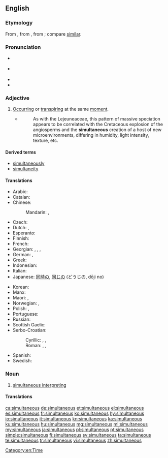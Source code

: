 ==English==

===Etymology===
From {{etyl|ML.|en}} {{term|simultaneus|lang=la}}, from {{term|simultim||at the same time, extended|lang=la}}, from {{etyl|la|en}} {{term|simul||together, at the same time|lang=la}}; compare [[similar]].

===Pronunciation===
* {{a|UK}} {{IPA|/sɪm.əlˈteɪ̯n.i.əs/|lang=en}}
* {{a|US}} {{IPA|/ˌsaɪ̯m.əlˈteɪ̯n.i.əs/|lang=en}}
* {{rhymes|eɪniəs|lang=en}}
* {{rhymes|eɪnɪəs|lang=en}}

===Adjective===
{{en-adj|-}}

# [[occur|Occurring]] or [[transpire|transpiring]] at the same [[moment]].
#* {{RQ:Schuster Hepaticae V|3-4}}
#*: As with the Lejeuneaceae, this pattern of massive speciation appears to be correlated with the Cretaceous explosion of the angiosperms and the '''simultaneous''' creation of a host of new microenvironments, differing in humidity, light intensity, texture, etc.

====Derived terms====
* [[simultaneously]]
* [[simultaneity]]

====Translations====
{{trans-top|at the same time}}
* Arabic: {{t|ar|معًا|tr=máʕan}}
* Catalan: {{t|ca|simultani}}
* Chinese: 
*: Mandarin: {{t|cmn|[[同時]][[的]]|sc=Hani}}, {{t|cmn|[[同时]][[的]]|tr=tóngshí de|sc=Hani}}
* Czech: {{t+|cs|současný}}
* Dutch: {{t|nl|gelijktijdig}}, {{t+|nl|simultaan}}
* Esperanto: {{t|eo|samtempa}}
* Finnish: {{t+|fi|samanaikainen}}
* French: {{t+|fr|simultané}}
* Georgian: {{t|ka|თანადროული|sc=Geor}}, {{t|ka|ერთდროული|sc=Geor}}, {{t|ka|იმავდროული|sc=Geor}}, {{t|ka|ერთჟამიერი|sc=Geor}}
* German: {{t+|de|gleichzeitig}}, {{t+|de|simultan}}
* Greek: {{t+|el|ταυτόχρονος|m|sc=Grek}}
* Indonesian: {{t+|id|bersamaan}}
* Italian: {{t+|it|simultaneo}}
* Japanese: [[同時]]の, [[同じ]]の (どうじの, dōji no)
{{trans-mid}}
* Korean: {{t|ko|동시적인|tr=dongsijeokin}}
* Manx: {{t|gv|cofraueagh}}
* Maori: {{t|mi|tautokorua}}, {{t|mi|tukutahi}}
* Norwegian: {{t+|no|samtidig}}, {{t|no|samstundes}}
* Polish: {{t|pl|równoczesny|m}}, {{t+|pl|jednoczesny|m}}
* Portuguese: {{t+|pt|simultâneo}}
* Russian: {{t+|ru|одновременный|tr=odnovrémmenyj}}
* Scottish Gaelic: {{t|gd|co-amail}}
* Serbo-Croatian:
*: Cyrillic: {{t|sh|си̏мулта̄н}}, {{t|sh|исто̀времен}}, {{t|sh|исто̀добан}}
*: Roman: {{t|sh|sȉmultān}}, {{t|sh|istòvremen}}, {{t|sh|istòdoban}}
* Spanish: {{t+|es|simultáneo}}
* Swedish: {{t+|sv|samtidig}}
{{trans-bottom}}

===Noun===
{{en-noun}}

# [[simultaneous interpreting]]

====Translations====
{{trans-see|simultaneous interpreting}}

[[Category:en:Time]]

[[ca:simultaneous]]
[[de:simultaneous]]
[[et:simultaneous]]
[[el:simultaneous]]
[[es:simultaneous]]
[[fr:simultaneous]]
[[ko:simultaneous]]
[[hy:simultaneous]]
[[io:simultaneous]]
[[it:simultaneous]]
[[kn:simultaneous]]
[[ka:simultaneous]]
[[ku:simultaneous]]
[[hu:simultaneous]]
[[mg:simultaneous]]
[[ml:simultaneous]]
[[my:simultaneous]]
[[ja:simultaneous]]
[[pl:simultaneous]]
[[pt:simultaneous]]
[[simple:simultaneous]]
[[fi:simultaneous]]
[[sv:simultaneous]]
[[ta:simultaneous]]
[[te:simultaneous]]
[[tr:simultaneous]]
[[vi:simultaneous]]
[[zh:simultaneous]]